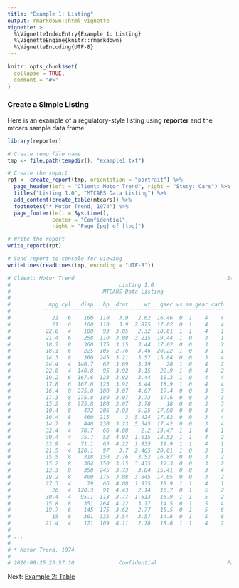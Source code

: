 ```yaml
---
title: "Example 1: Listing"
output: rmarkdown::html_vignette
vignette: >
  %\VignetteIndexEntry{Example 1: Listing}
  %\VignetteEngine{knitr::rmarkdown}
  %\VignetteEncoding{UTF-8}
---
```


```r
knitr::opts_chunk$set(
  collapse = TRUE,
  comment = "#>"
)
```

### Create a Simple Listing

Here is an example of 
a regulatory-style listing using **reporter** and the mtcars sample data frame:

```r
library(reporter)

# Create temp file name
tmp <- file.path(tempdir(), "example1.txt")

# Create the report
rpt <- create_report(tmp, orientation = "portrait") %>% 
  page_header(left = "Client: Motor Trend", right = "Study: Cars") %>% 
  titles("Listing 1.0", "MTCARS Data Listing") %>% 
  add_content(create_table(mtcars)) %>% 
  footnotes("* Motor Trend, 1974") %>%
  page_footer(left = Sys.time(), 
              center = "Confidential", 
              right = "Page [pg] of [tpg]")

# Write the report
write_report(rpt)

# Send report to console for viewing
writeLines(readLines(tmp, encoding = "UTF-8"))

# Client: Motor Trend                                                Study: Cars
#                                  Listing 1.0
#                             MTCARS Data Listing
#
#            mpg cyl   disp   hp  drat     wt   qsec vs am gear carb
#          ¯¯¯¯¯¯¯¯¯¯¯¯¯¯¯¯¯¯¯¯¯¯¯¯¯¯¯¯¯¯¯¯¯¯¯¯¯¯¯¯¯¯¯¯¯¯¯¯¯¯¯¯¯¯¯¯¯
#             21   6    160  110   3.9   2.62  16.46  0  1    4    4
#             21   6    160  110   3.9  2.875  17.02  0  1    4    4
#           22.8   4    108   93  3.85   2.32  18.61  1  1    4    1
#           21.4   6    258  110  3.08  3.215  19.44  1  0    3    1
#           18.7   8    360  175  3.15   3.44  17.02  0  0    3    2
#           18.1   6    225  105  2.76   3.46  20.22  1  0    3    1
#           14.3   8    360  245  3.21   3.57  15.84  0  0    3    4
#           24.4   4  146.7   62  3.69   3.19     20  1  0    4    2
#           22.8   4  140.8   95  3.92   3.15   22.9  1  0    4    2
#           19.2   6  167.6  123  3.92   3.44   18.3  1  0    4    4
#           17.8   6  167.6  123  3.92   3.44   18.9  1  0    4    4
#           16.4   8  275.8  180  3.07   4.07   17.4  0  0    3    3
#           17.3   8  275.8  180  3.07   3.73   17.6  0  0    3    3
#           15.2   8  275.8  180  3.07   3.78     18  0  0    3    3
#           10.4   8    472  205  2.93   5.25  17.98  0  0    3    4
#           10.4   8    460  215     3  5.424  17.82  0  0    3    4
#           14.7   8    440  230  3.23  5.345  17.42  0  0    3    4
#           32.4   4   78.7   66  4.08    2.2  19.47  1  1    4    1
#           30.4   4   75.7   52  4.93  1.615  18.52  1  1    4    2
#           33.9   4   71.1   65  4.22  1.835   19.9  1  1    4    1
#           21.5   4  120.1   97   3.7  2.465  20.01  1  0    3    1
#           15.5   8    318  150  2.76   3.52  16.87  0  0    3    2
#           15.2   8    304  150  3.15  3.435   17.3  0  0    3    2
#           13.3   8    350  245  3.73   3.84  15.41  0  0    3    4
#           19.2   8    400  175  3.08  3.845  17.05  0  0    3    2
#           27.3   4     79   66  4.08  1.935   18.9  1  1    4    1
#             26   4  120.3   91  4.43   2.14   16.7  0  1    5    2
#           30.4   4   95.1  113  3.77  1.513   16.9  1  1    5    2
#           15.8   8    351  264  4.22   3.17   14.5  0  1    5    4
#           19.7   6    145  175  3.62   2.77   15.5  0  1    5    6
#             15   8    301  335  3.54   3.57   14.6  0  1    5    8
#           21.4   4    121  109  4.11   2.78   18.6  1  1    4    2
# 
# ...
# 
# * Motor Trend, 1974
# 
# 2020-08-25 23:57:30              Confidential                      Page 1 of 1


```

Next: [Example 2: Table](https://reporter.r-sassy.org/articles/reporter-table.html)
